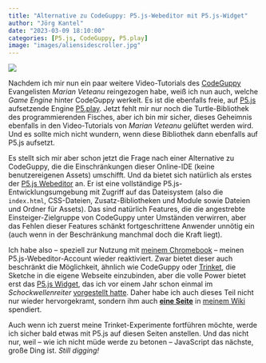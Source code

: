 ```yaml
---
title: "Alternative zu CodeGuppy: P5.js-Webeditor mit P5.js-Widget"
author: "Jörg Kantel"
date: "2023-03-09 18:10:00"
categories: [P5.js, CodeGuppy, P5.play]
image: "images/aliensidescroller.jpg"
---
```


[![](images/aliensidescroller-b.jpg)](https://editor.p5js.org/kantel/sketches/fxCUP6-9N)

Nachdem ich mir nun ein paar weitere Video-Tutorials des [CodeGuppy](http://cognitiones.kantel-chaos-team.de/programmierung/ides/codeguppy.html) Evangelisten *Marian Veteanu* reingezogen habe, weiß ich nun auch, welche *Game Engine* hinter CodeGuppy werkelt. Es ist die ebenfalls freie, auf [P5.js](http://cognitiones.kantel-chaos-team.de/programmierung/creativecoding/processing/p5js.html) aufsetzende Engine [P5.play](http://cognitiones.kantel-chaos-team.de/multimedia/spieleprogrammierung/p5play.html). Jetzt fehlt mir nur noch die Turtle-Bibliothek des programmierenden Fisches, aber ich bin mir sicher, dieses Geheimnis ebenfalls in den Video-Tutorials von *Marian Veteanu* gelüftet werden wird. Und es sollte mich nicht wundern, wenn diese Bibliothek dann ebenfalls auf P5.js aufsetzt.

Es stellt sich mir aber schon jetzt die Frage nach einer Alternative zu CodeGuppy, die die Einschränkungen dieser Online-IDE (keine benutzereigenen Assets) umschifft. Und da bietet sich natürlich als erstes der [P5.js Webeditor](https://editor.p5js.org/) an. Er ist eine vollständige P5.js-Entwicklungsumgebung mit Zugriff auf das Dateisystem (also die `index.html`, CSS-Dateien, Zusatz-Bibliotheken und Module sowie Dateien und Ordner für Assets). Das sind natürlich Features, die die angestrebte Einsteiger-Zielgruppe von CodeGuppy unter Umständen verwirren, aber das Fehlen dieser Features schänkt fortgeschrittene Anwender unnötig ein (auch wenn in der Beschränkung manchmal doch die Kraft liegt).

Ich habe also -- speziell zur Nutzung mit [meinem Chromebook](http://blog.schockwellenreiter.de/2021/12/2021120701.html) -- meinen P5.js-Webeditor-Account wieder reaktiviert. Zwar bietet dieser auch beschränkt die Möglichkeit, ähnlich wie CodeGuppy oder [Trinket](http://cognitiones.kantel-chaos-team.de/programmierung/python/trinket.html), die Sketche in die eigene Webseite einzubinden, aber die volle Power bietet erst das [P5.js Widget](https://toolness.github.io/p5.js-widget/), das ich vor einem Jahr schon einmal im *Schockwellenreiter* [vorgestellt hatte](http://blog.schockwellenreiter.de/2022/05/2022050701.html). Daher habe ich auch dieses Teil nicht nur wieder hervorgekramt, sondern ihm auch **[eine Seite](http://cognitiones.kantel-chaos-team.de/programmierung/creativecoding/processing/p5xjswidget.html)** in [meinem Wiki](http://cognitiones.kantel-chaos-team.de/) spendiert.

Auch wenn ich zuerst meine Trinket-Experimente fortführen möchte, werde ich sicher bald etwas mit P5.js auf diesen Seiten anstellen. Und das nicht nur, weil -- wie ich nicht müde werde zu betonen -- JavaScript das nächste, große Ding ist. *Still digging!*